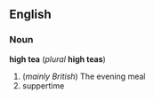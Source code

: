 == English ==
=== Noun ===
'''high tea''' (''plural'' '''high teas''')
# (''mainly British'') The evening meal
# suppertime